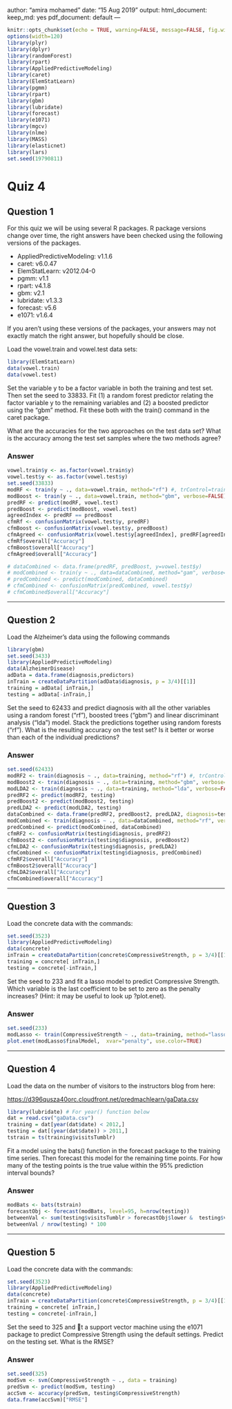 author: "amira mohamed"
date: "15 Aug 2019"
output:
  html_document:
    keep_md: yes
  pdf_document: default
---

```r
knitr::opts_chunk$set(echo = TRUE, warning=FALSE, message=FALSE, fig.width=10, fig.height=5)
options(width=120)
library(plyr)
library(dplyr)
library(randomForest)
library(rpart)
library(AppliedPredictiveModeling)
library(caret)
library(ElemStatLearn)
library(pgmm)
library(rpart)
library(gbm)
library(lubridate)
library(forecast)
library(e1071)
library(mgcv)
library(nlme)
library(MASS)
library(elasticnet)
library(lars)
set.seed(19790811)
```

# Quiz 4
## Question 1

For this quiz we will be using several R packages. R package versions change over time, the right answers have been checked using the following versions of the packages.

* AppliedPredictiveModeling: v1.1.6
* caret: v6.0.47
* ElemStatLearn: v2012.04-0
* pgmm: v1.1
* rpart: v4.1.8
* gbm: v2.1
* lubridate: v1.3.3
* forecast: v5.6
* e1071: v1.6.4

If you aren't using these versions of the packages, your answers may not exactly match the right answer, but hopefully should be close.

Load the vowel.train and vowel.test data sets:

```r
library(ElemStatLearn)
data(vowel.train)
data(vowel.test)
```

Set the variable y to be a factor variable in both the training and test set. Then set the seed to 33833. Fit (1) a random forest predictor relating the factor variable y to the remaining variables and (2) a boosted predictor using the "gbm" method. Fit these both with the train() command in the caret package.

What are the accuracies for the two approaches on the test data set? What is the accuracy among the test set samples where the two methods agree?

### Answer

```r
vowel.train$y <- as.factor(vowel.train$y)
vowel.test$y <- as.factor(vowel.test$y)
set.seed(33833)
modRF <- train(y ~ ., data=vowel.train, method="rf") #, trControl=trainControl("cv"), number=3)
modBoost <- train(y ~ ., data=vowel.train, method="gbm", verbose=FALSE)
predRF <- predict(modRF, vowel.test)
predBoost <- predict(modBoost, vowel.test)
agreedIndex <- predRF == predBoost
cfmRf <- confusionMatrix(vowel.test$y, predRF)
cfmBoost <- confusionMatrix(vowel.test$y, predBoost)
cfmAgreed <- confusionMatrix(vowel.test$y[agreedIndex], predRF[agreedIndex])
cfmRf$overall["Accuracy"]
cfmBoost$overall["Accuracy"]
cfmAgreed$overall["Accuracy"]
```


```r
# dataCombined <- data.frame(predRF, predBoost, y=vowel.test$y)
# modCombined <- train(y ~ ., data=dataCombined, method="gam", verbose=FALSE)
# predCombined <- predict(modCombined, dataCombined)
# cfmCombined <- confusionMatrix(predCombined, vowel.test$y)
# cfmCombined$overall["Accuracy"]
```
------

## Question 2

Load the Alzheimer's data using the following commands



```r
library(gbm)
set.seed(3433)
library(AppliedPredictiveModeling)
data(AlzheimerDisease)
adData = data.frame(diagnosis,predictors)
inTrain = createDataPartition(adData$diagnosis, p = 3/4)[[1]]
training = adData[ inTrain,]
testing = adData[-inTrain,]
```

Set the seed to 62433 and predict diagnosis with all the other variables using a random forest ("rf"), boosted trees ("gbm") and linear discriminant analysis ("lda") model. Stack the predictions together using random forests ("rf"). What is the resulting accuracy on the test set? Is it better or worse than each of the individual predictions?

### Answer

```r
set.seed(62433)
modRF2 <- train(diagnosis ~ ., data=training, method="rf") #, trControl=trainControl("cv"), number=3)
modBoost2 <- train(diagnosis ~ ., data=training, method="gbm", verbose=FALSE)
modLDA2 <- train(diagnosis ~ ., data=training, method="lda", verbose=FALSE)
predRF2 <- predict(modRF2, testing)
predBoost2 <- predict(modBoost2, testing)
predLDA2 <- predict(modLDA2, testing)
dataCombined <- data.frame(predRF2, predBoost2, predLDA2, diagnosis=testing$diagnosis)
modCombined <- train(diagnosis ~ ., data=dataCombined, method="rf", verbose=FALSE)
predCombined <- predict(modCombined, dataCombined)
cfmRF2 <- confusionMatrix(testing$diagnosis, predRF2)
cfmBoost2 <- confusionMatrix(testing$diagnosis, predBoost2)
cfmLDA2 <- confusionMatrix(testing$diagnosis, predLDA2)
cfmCombined <- confusionMatrix(testing$diagnosis, predCombined)
cfmRF2$overall["Accuracy"]
cfmBoost2$overall["Accuracy"]
cfmLDA2$overall["Accuracy"]
cfmCombined$overall["Accuracy"]
```


------

## Question 3

Load the concrete data with the commands:

```r
set.seed(3523)
library(AppliedPredictiveModeling)
data(concrete)
inTrain = createDataPartition(concrete$CompressiveStrength, p = 3/4)[[1]]
training = concrete[ inTrain,]
testing = concrete[-inTrain,]
```

Set the seed to 233 and fit a lasso model to predict Compressive Strength. Which variable is the last coefficient to be set to zero as the penalty increases? (Hint: it may be useful to look up ?plot.enet).

### Answer

```r
set.seed(233)
modLasso <- train(CompressiveStrength ~ ., data=training, method="lasso")
plot.enet(modLasso$finalModel,  xvar="penalty", use.color=TRUE)
```

------

## Question 4

Load the data on the number of visitors to the instructors blog from here:

<https://d396qusza40orc.cloudfront.net/predmachlearn/gaData.csv>

```r
library(lubridate) # For year() function below
dat = read.csv("gaData.csv")
training = dat[year(dat$date) < 2012,]
testing = dat[(year(dat$date)) > 2011,]
tstrain = ts(training$visitsTumblr)
```

Fit a model using the bats() function in the forecast package to the training time series. Then forecast this model for the remaining time points. For how many of the testing points is the true value within the 95% prediction interval bounds?


### Answer

```r
modBats <- bats(tstrain)
forecastObj <- forecast(modBats, level=95, h=nrow(testing))
betweenVal <- sum(testing$visitsTumblr > forecastObj$lower &  testing$visitsTumblr < forecastObj$upper)
betweenVal / nrow(testing) * 100
```

------

## Question 5

Load the concrete data with the commands:

```r
set.seed(3523)
library(AppliedPredictiveModeling)
data(concrete)
inTrain = createDataPartition(concrete$CompressiveStrength, p = 3/4)[[1]]
training = concrete[ inTrain,]
testing = concrete[-inTrain,]
```

Set the seed to 325 and 􀃒t a support vector machine using the e1071 package to predict Compressive Strength using
the default settings. Predict on the testing set. What is the RMSE?

### Answer

```r
set.seed(325)
modSvm <- svm(CompressiveStrength ~ ., data = training)
predSvm <- predict(modSvm, testing)
accSvm <- accuracy(predSvm, testing$CompressiveStrength)
data.frame(accSvm)["RMSE"]
```
